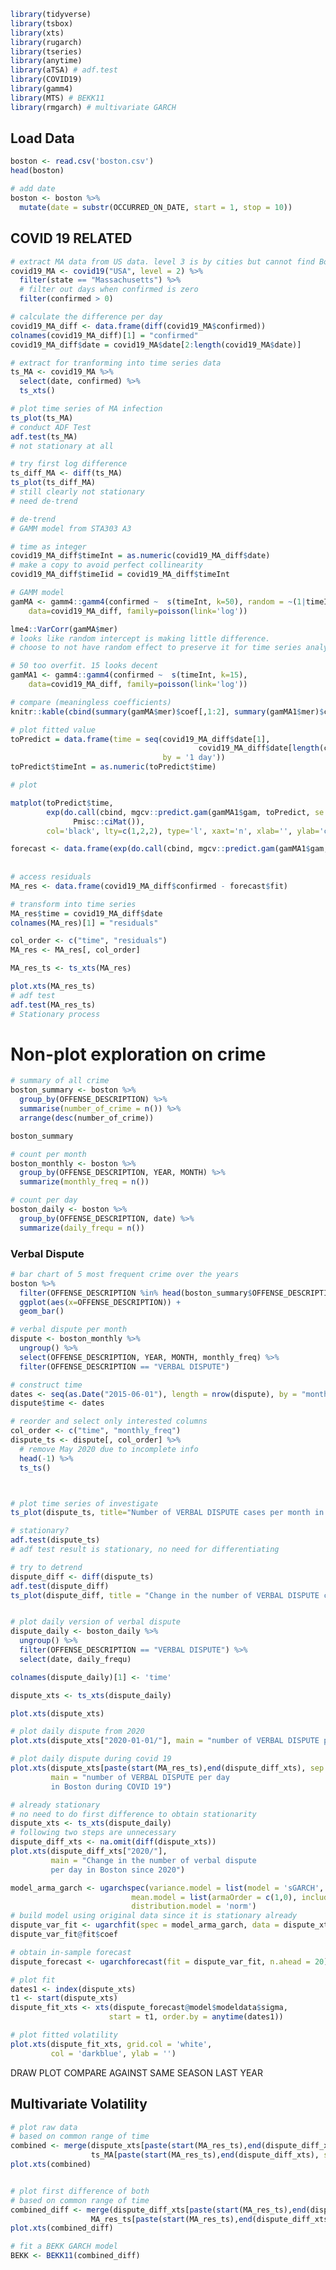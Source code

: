 ```r
library(tidyverse)
library(tsbox)
library(xts)
library(rugarch)
library(tseries)
library(anytime)
library(aTSA) # adf.test
library(COVID19)
library(gamm4)
library(MTS) # BEKK11
library(rmgarch) # multivariate GARCH

```

## Load Data
```r
boston <- read.csv('boston.csv')
head(boston)

# add date
boston <- boston %>%
  mutate(date = substr(OCCURRED_ON_DATE, start = 1, stop = 10))

```


## COVID 19 RELATED
```r
# extract MA data from US data. level 3 is by cities but cannot find Boston.
covid19_MA <- covid19("USA", level = 2) %>%
  filter(state == "Massachusetts") %>%
  # filter out days when confirmed is zero
  filter(confirmed > 0)

# calculate the difference per day
covid19_MA_diff <- data.frame(diff(covid19_MA$confirmed))
colnames(covid19_MA_diff)[1] = "confirmed"
covid19_MA_diff$date = covid19_MA$date[2:length(covid19_MA$date)]

# extract for tranforming into time series data
ts_MA <- covid19_MA %>%
  select(date, confirmed) %>%
  ts_xts()

# plot time series of MA infection
ts_plot(ts_MA)
# conduct ADF Test
adf.test(ts_MA)
# not stationary at all

# try first log difference
ts_diff_MA <- diff(ts_MA)
ts_plot(ts_diff_MA)
# still clearly not stationary
# need de-trend

# de-trend 
# GAMM model from STA303 A3

# time as integer
covid19_MA_diff$timeInt = as.numeric(covid19_MA_diff$date)
# make a copy to avoid perfect collinearity
covid19_MA_diff$timeIid = covid19_MA_diff$timeInt

# GAMM model
gamMA <- gamm4::gamm4(confirmed ~  s(timeInt, k=50), random = ~(1|timeIid), 
	data=covid19_MA_diff, family=poisson(link='log'))

lme4::VarCorr(gamMA$mer)
# looks like random intercept is making little difference.
# choose to not have random effect to preserve it for time series analysis

# 50 too overfit. 15 looks decent
gamMA1 <- gamm4::gamm4(confirmed ~  s(timeInt, k=15),  
	data=covid19_MA_diff, family=poisson(link='log'))

# compare (meaningless coefficients)
knitr::kable(cbind(summary(gamMA$mer)$coef[,1:2], summary(gamMA1$mer)$coef[,1:2]), digits = 3)

# plot fitted value
toPredict = data.frame(time = seq(covid19_MA_diff$date[1], 
                                          covid19_MA_diff$date[length(covid19_MA_diff$date)],
                                  by = '1 day'))
toPredict$timeInt = as.numeric(toPredict$time)

# plot

matplot(toPredict$time, 
        exp(do.call(cbind, mgcv::predict.gam(gamMA1$gam, toPredict, se.fit=TRUE)) %*% 
              Pmisc::ciMat()), 
        col='black', lty=c(1,2,2), type='l', xaxt='n', xlab='', ylab='count', ylim = c(0.5, 5000), xlim = as.Date(c(covid19_MA$date[1], covid19_MA$date[length(covid19_MA$date)])))

forecast <- data.frame(exp(do.call(cbind, mgcv::predict.gam(gamMA1$gam, toPredict, se.fit=TRUE))))
                        
                        
# access residuals
MA_res <- data.frame(covid19_MA_diff$confirmed - forecast$fit)

# transform into time series
MA_res$time = covid19_MA_diff$date
colnames(MA_res)[1] = "residuals"

col_order <- c("time", "residuals")
MA_res <- MA_res[, col_order]

MA_res_ts <- ts_xts(MA_res)

plot.xts(MA_res_ts)
# adf test
adf.test(MA_res_ts)
# Stationary process
```


# Non-plot exploration on crime
```r
# summary of all crime
boston_summary <- boston %>%
  group_by(OFFENSE_DESCRIPTION) %>%
  summarise(number_of_crime = n()) %>%
  arrange(desc(number_of_crime))

boston_summary

# count per month
boston_monthly <- boston %>%
  group_by(OFFENSE_DESCRIPTION, YEAR, MONTH) %>%
  summarize(monthly_freq = n())

# count per day
boston_daily <- boston %>%
  group_by(OFFENSE_DESCRIPTION, date) %>%
  summarize(daily_frequ = n())

```

### Verbal Dispute
```r
# bar chart of 5 most frequent crime over the years
boston %>%
  filter(OFFENSE_DESCRIPTION %in% head(boston_summary$OFFENSE_DESCRIPTION, 5)) %>%
  ggplot(aes(x=OFFENSE_DESCRIPTION)) +
  geom_bar()

# verbal dispute per month
dispute <- boston_monthly %>%
  ungroup() %>%
  select(OFFENSE_DESCRIPTION, YEAR, MONTH, monthly_freq) %>%
  filter(OFFENSE_DESCRIPTION == "VERBAL DISPUTE")

# construct time
dates <- seq(as.Date("2015-06-01"), length = nrow(dispute), by = "months")
dispute$time <- dates

# reorder and select only interested columns
col_order <- c("time", "monthly_freq")
dispute_ts <- dispute[, col_order] %>%
  # remove May 2020 due to incomplete info
  head(-1) %>%
  ts_ts() 



# plot time series of investigate
ts_plot(dispute_ts, title="Number of VERBAL DISPUTE cases per month in Boston")

# stationary?
adf.test(dispute_ts)
# adf test result is stationary, no need for differentiating

# try to detrend
dispute_diff <- diff(dispute_ts)
adf.test(dispute_diff)
ts_plot(dispute_diff, title = "Change in the number of VERBAL DISPUTE cases per month in Boston")


# plot daily version of verbal dispute
dispute_daily <- boston_daily %>%
  ungroup() %>%
  filter(OFFENSE_DESCRIPTION == "VERBAL DISPUTE") %>%
  select(date, daily_frequ)

colnames(dispute_daily)[1] <- 'time'

dispute_xts <- ts_xts(dispute_daily)

plot.xts(dispute_xts)

# plot daily dispute from 2020
plot.xts(dispute_xts["2020-01-01/"], main = "number of VERBAL DISPUTE per day in Boston since 2020")

# plot daily dispute during covid 19
plot.xts(dispute_xts[paste(start(MA_res_ts),end(dispute_diff_xts), sep = "/")],
         main = "number of VERBAL DISPUTE per day
         in Boston during COVID 19")
```

```r

# already stationary
# no need to do first difference to obtain stationarity
dispute_xts <- ts_xts(dispute_daily)
# following two steps are unnecessary
dispute_diff_xts <- na.omit(diff(dispute_xts))
plot.xts(dispute_diff_xts["2020/"],
         main = "Change in the number of verbal dispute
         per day in Boston since 2020")

model_arma_garch <- ugarchspec(variance.model = list(model = 'sGARCH', garchOrder = c(1,1)),
                           mean.model = list(armaOrder = c(1,0), include.mean = TRUE),
                           distribution.model = 'norm')
# build model using original data since it is stationary already
dispute_var_fit <- ugarchfit(spec = model_arma_garch, data = dispute_xts)
dispute_var_fit@fit$coef

# obtain in-sample forecast
dispute_forecast <- ugarchforecast(fit = dispute_var_fit, n.ahead = 20)

# plot fit
dates1 <- index(dispute_xts)
t1 <- start(dispute_xts)
dispute_fit_xts <- xts(dispute_forecast@model$modeldata$sigma, 
                      start = t1, order.by = anytime(dates1))

# plot fitted volatility
plot.xts(dispute_fit_xts, grid.col = 'white',
         col = 'darkblue', ylab = '')
```

DRAW PLOT COMPARE AGAINST SAME SEASON LAST YEAR




## Multivariate Volatility
```r
# plot raw data
# based on common range of time
combined <- merge(dispute_xts[paste(start(MA_res_ts),end(dispute_diff_xts), sep = "/")],
                  ts_MA[paste(start(MA_res_ts),end(dispute_diff_xts), sep = "/")])
plot.xts(combined)


# plot first difference of both
# based on common range of time
combined_diff <- merge(dispute_diff_xts[paste(start(MA_res_ts),end(dispute_diff_xts), sep = "/")],
                  MA_res_ts[paste(start(MA_res_ts),end(dispute_diff_xts), sep = "/")])
plot.xts(combined_diff)

# fit a BEKK GARCH model
BEKK <- BEKK11(combined_diff)
```


